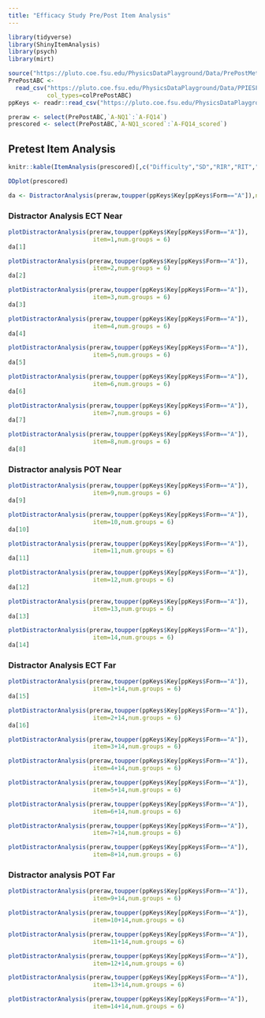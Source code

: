 ```yaml
---
title: "Efficacy Study Pre/Post Item Analysis"
---
```


```r
library(tidyverse)
library(ShinyItemAnalysis)
library(psych)
library(mirt)
```



```r
source("https://pluto.coe.fsu.edu/PhysicsDataPlayground/Data/PrePostMetadataABC.R")
PrePostABC <- 
  read_csv("https://pluto.coe.fsu.edu/PhysicsDataPlayground/Data/PPIESFall2022PrePostABC.csv",
           col_types=colPrePostABC)
ppKeys <- readr::read_csv("https://pluto.coe.fsu.edu/PhysicsDataPlayground/Instruments/KeysAndCodes_Physics.csv")
```

```r
preraw <- select(PrePostABC,`A-NQ1`:`A-FQ14`)
prescored <- select(PrePostABC,`A-NQ1_scored`:`A-FQ14_scored`)
```

## Pretest Item Analysis

```r
knitr::kable(ItemAnalysis(prescored)[,c("Difficulty","SD","RIR","RIT","ULI","Alpha.drop")],digits=3)
```

```r
DDplot(prescored)
```

```r
da <- DistractorAnalysis(preraw,toupper(ppKeys$Key[ppKeys$Form=="A"]),num.groups = 6)
```
### Distractor Analysis ECT Near

```r
plotDistractorAnalysis(preraw,toupper(ppKeys$Key[ppKeys$Form=="A"]),
                        item=1,num.groups = 6)
da[1]
```

```r
plotDistractorAnalysis(preraw,toupper(ppKeys$Key[ppKeys$Form=="A"]),
                        item=2,num.groups = 6)
da[2]
```

```r
plotDistractorAnalysis(preraw,toupper(ppKeys$Key[ppKeys$Form=="A"]),
                        item=3,num.groups = 6)
da[3]
```

```r
plotDistractorAnalysis(preraw,toupper(ppKeys$Key[ppKeys$Form=="A"]),
                        item=4,num.groups = 6)
da[4]
```

```r
plotDistractorAnalysis(preraw,toupper(ppKeys$Key[ppKeys$Form=="A"]),
                        item=5,num.groups = 6)
da[5]
```

```r
plotDistractorAnalysis(preraw,toupper(ppKeys$Key[ppKeys$Form=="A"]),
                        item=6,num.groups = 6)
da[6]
```

```r
plotDistractorAnalysis(preraw,toupper(ppKeys$Key[ppKeys$Form=="A"]),
                        item=7,num.groups = 6)
da[7]
```

```r
plotDistractorAnalysis(preraw,toupper(ppKeys$Key[ppKeys$Form=="A"]),
                        item=8,num.groups = 6)
da[8]
```

### Distractor analysis POT Near

```r
plotDistractorAnalysis(preraw,toupper(ppKeys$Key[ppKeys$Form=="A"]),
                        item=9,num.groups = 6)
da[9]
```

```r
plotDistractorAnalysis(preraw,toupper(ppKeys$Key[ppKeys$Form=="A"]),
                        item=10,num.groups = 6)
da[10]
```

```r
plotDistractorAnalysis(preraw,toupper(ppKeys$Key[ppKeys$Form=="A"]),
                        item=11,num.groups = 6)
da[11]
```

```r
plotDistractorAnalysis(preraw,toupper(ppKeys$Key[ppKeys$Form=="A"]),
                        item=12,num.groups = 6)
da[12]
```

```r
plotDistractorAnalysis(preraw,toupper(ppKeys$Key[ppKeys$Form=="A"]),
                        item=13,num.groups = 6)
da[13]
```

```r
plotDistractorAnalysis(preraw,toupper(ppKeys$Key[ppKeys$Form=="A"]),
                        item=14,num.groups = 6)
da[14]
```
### Distractor Analysis ECT Far

```r
plotDistractorAnalysis(preraw,toupper(ppKeys$Key[ppKeys$Form=="A"]),
                        item=1+14,num.groups = 6)
da[15]
```

```r
plotDistractorAnalysis(preraw,toupper(ppKeys$Key[ppKeys$Form=="A"]),
                        item=2+14,num.groups = 6)
da[16]
```

```r
plotDistractorAnalysis(preraw,toupper(ppKeys$Key[ppKeys$Form=="A"]),
                        item=3+14,num.groups = 6)
```

```r
plotDistractorAnalysis(preraw,toupper(ppKeys$Key[ppKeys$Form=="A"]),
                        item=4+14,num.groups = 6)
```

```r
plotDistractorAnalysis(preraw,toupper(ppKeys$Key[ppKeys$Form=="A"]),
                        item=5+14,num.groups = 6)
```

```r
plotDistractorAnalysis(preraw,toupper(ppKeys$Key[ppKeys$Form=="A"]),
                        item=6+14,num.groups = 6)
```

```r
plotDistractorAnalysis(preraw,toupper(ppKeys$Key[ppKeys$Form=="A"]),
                        item=7+14,num.groups = 6)
```

```r
plotDistractorAnalysis(preraw,toupper(ppKeys$Key[ppKeys$Form=="A"]),
                        item=8+14,num.groups = 6)
```

### Distractor analysis POT Far

```r
plotDistractorAnalysis(preraw,toupper(ppKeys$Key[ppKeys$Form=="A"]),
                        item=9+14,num.groups = 6)
```

```r
plotDistractorAnalysis(preraw,toupper(ppKeys$Key[ppKeys$Form=="A"]),
                        item=10+14,num.groups = 6)
```

```r
plotDistractorAnalysis(preraw,toupper(ppKeys$Key[ppKeys$Form=="A"]),
                        item=11+14,num.groups = 6)
```

```r
plotDistractorAnalysis(preraw,toupper(ppKeys$Key[ppKeys$Form=="A"]),
                        item=12+14,num.groups = 6)
```

```r
plotDistractorAnalysis(preraw,toupper(ppKeys$Key[ppKeys$Form=="A"]),
                        item=13+14,num.groups = 6)
```

```r
plotDistractorAnalysis(preraw,toupper(ppKeys$Key[ppKeys$Form=="A"]),
                        item=14+14,num.groups = 6)
```
